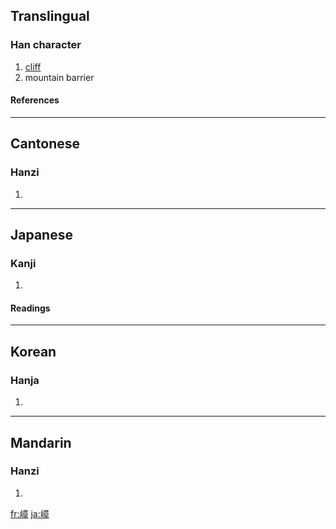 ==Translingual==
===Han character===
{{Han char|rn=46|rad=山|as=11|sn=14|four=2074<sub>6</sub>|canj=山卜廿十 (UYTJ)}}
# [[cliff]]
# mountain barrier
====References====
{{Han ref|kx=0318.270|dkj=08410|dj=0618.390|hdz=10795.060|uh=5D82|ud=23938|bh=E1A3|bd=57763}}
----
==Cantonese==
===Hanzi===
{{yue-hanzi|jyut=|y=jeung3}}
# {{defn|Cantonese}}

----
==Japanese==
===Kanji===
{{ja-kanji|grade=|rs=山11}}
# {{defn|Japanese}} 
====Readings====
{{ja-readings|on=[[しょう]] (shō)|kun=[[みね]] (mine)}}
----
==Korean==
===Hanja===
{{ko-hanja|hangeul=장|rv=jang|mr=chang}}
# {{defn|Korean}}

----
==Mandarin==
===Hanzi===
{{cmn-hanzi|pin=[[qiáo]] ([[qiao2]]), [[zhàng]] ([[zhang4]])|wg=ch'iao<sup>2</sup>, chang<sup>4</sup>}}
# {{defn|Mandarin}}

[[fr:嶂]]
[[ja:嶂]]